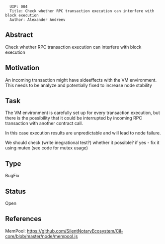 <pre>
  UIP: 004
  Title: Check whether RPC transaction execution can interfere with block execution
  Author: Alexander Andreev
</pre>


== Abstract ==

Check whether RPC transaction execution can interfere with block execution

== Motivation ==

An incoming transaction might have sideeffects with the VM environment. This needs to be analyze and potentially fixed to increase node stability

== Task ==

The VM environment is carefully set up for every transaction execution, but there is the  possibility that it could be interrupted by incoming RPC transaction with another contract call. 

In this case execution results are unpredictable and will lead to node failure.

We should check (write inegrational test?) whether it possible? if yes - fix it using mutex (see code for mutex usage)

== Type ==

BugFix

== Status == 

Open

== References ==
MemPool: https://github.com/SilentNotaryEcosystem/Cil-core/blob/master/node/mempool.js



